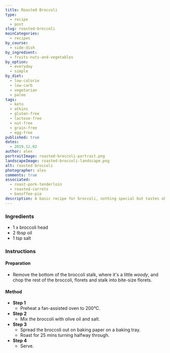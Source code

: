 ```yaml
---
title: Roasted Broccoli
type:
  - recipe
  - post
slug: roasted-broccoli
mainCategories:
  - recipes
by_course:
  - side-dish
by_ingredient:
  - fruits-nuts-and-vegetables
by_option:
  - everyday
  - simple
by_diet:
  - low-calorie
  - low-carb
  - vegetarian
  - paleo
tags:
  - keto
  - atkins
  - gluten-free
  - lactose-free
  - nut-free
  - grain-free
  - egg-free
published: true
dates:
  - 2019.12.02
author: alex
portraitImage: roasted-broccoli-portrait.png
landscapeImage: roasted-broccoli-landscape.png
alt: roasted broccoli
photographer: alex
comments: true
associated:
  - roast-pork-tenderloin
  - roasted-carrots
  - banoffee-pie
description: A basic recipe for broccoli, nothing special but tastes ok.
---
```


<Ingredients>

### Ingredients

- 1 x broccoli head
- 2 tbsp oil
- 1 tsp salt

</Ingredients>

<Instructions>

### Instructions

#### Preparation

- Remove the bottom of the broccoli stalk, where it's a little _woody_, and chop the rest of the broccoli, florets and stalk into bite-size florets.

#### Method

- **Step 1**
  - Preheat a fan-assisted oven to 200°C.
- **Step 2**
  - Mix the broccoli with olive oil and salt.
- **Step 3**
  - Spread the broccoli out on baking paper on a baking tray.
  - Roast for 25 mins turning halfway through.
- **Step 4**
  - Serve.

</Instructions>
